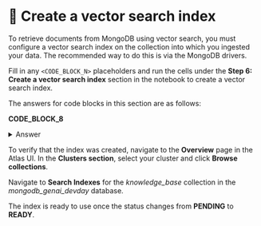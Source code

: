 # 👐 Create a vector search index

To retrieve documents from MongoDB using vector search, you must configure a vector search index on the collection into which you ingested your data. The recommended way to do this is via the MongoDB drivers.

Fill in any `<CODE_BLOCK_N>` placeholders and run the cells under the **Step 6: Create a vector search index** section in the notebook to create a vector search index.

The answers for code blocks in this section are as follows:

**CODE_BLOCK_8**

<details>
<summary>Answer</summary>
<div>
```python
collection.create_search_index(model=model)
```
</div>
</details>

To verify that the index was created, navigate to the **Overview** page in the Atlas UI. In the **Clusters section**, select your cluster and click **Browse collections**.

<Screenshot url="https://cloud.mongodb.com" src="img/screenshots/40-perform-semantic-search/2-create-vector-index/1-browse-collections.png" alt="Browse collections" />

Navigate to **Search Indexes** for the _knowledge_base_ collection in the _mongodb_genai_devday_ database.

<Screenshot url="https://cloud.mongodb.com" src="img/screenshots/40-perform-semantic-search/2-create-vector-index/2-nav-search-indexes.png" alt="Navigate to search indexes" />

The index is ready to use once the status changes from **PENDING** to **READY**.

<Screenshot url="https://cloud.mongodb.com" src="img/screenshots/40-perform-semantic-search/2-create-vector-index/3-index-ready.png" alt="Index ready to use" />